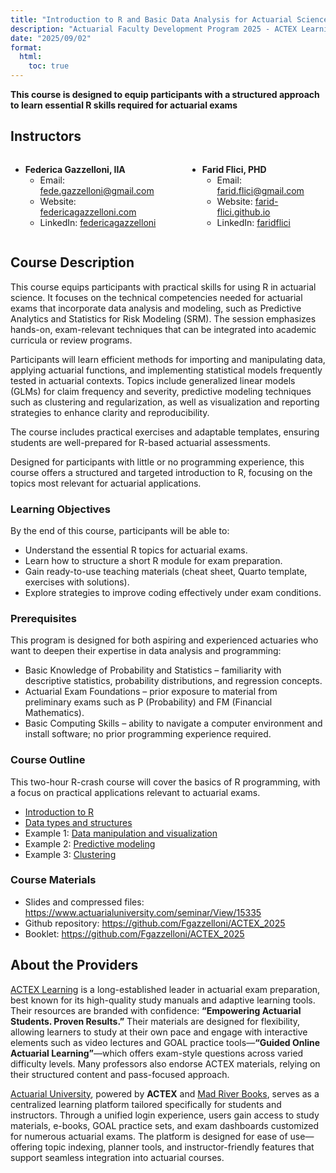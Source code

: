 ```yaml
---
title: "Introduction to R and Basic Data Analysis for Actuarial Science"
description: "Actuarial Faculty Development Program 2025 - ACTEX Learning"
date: "2025/09/02"
format:
  html:
    toc: true
---
```


**This course is designed to equip participants with a structured approach to learn essential R skills required for actuarial exams**

## Instructors

::::: columns
::: column
-   **Federica Gazzelloni, IIA**
    -   Email: [fede.gazzelloni\@gmail.com](mailto:fede.gazzelloni@gmail.com){.email}
    -   Website: [federicagazzelloni.com](https://federicagazzelloni.com)
    -   LinkedIn: [federicagazzelloni](https://www.linkedin.com/in/federicagazzelloni/)
:::

::: column
-   **Farid Flici, PHD**
    -   Email: [farid.flici\@gmail.com](mailto:farid.flici@gmail.com){.email}
    -   Website: [farid-flici.github.io](https://farid-flici.github.io/)
    -   LinkedIn: [faridflici](https://www.linkedin.com/in/farid-flici-659a7625/)
:::
:::::

## Course Description

This course equips participants with practical skills for using R in actuarial science. It focuses on the technical competencies needed for actuarial exams that incorporate data analysis and modeling, such as Predictive Analytics and Statistics for Risk Modeling (SRM). The session emphasizes hands-on, exam-relevant techniques that can be integrated into academic curricula or review programs.

Participants will learn efficient methods for importing and manipulating data, applying actuarial functions, and implementing statistical models frequently tested in actuarial contexts. Topics include generalized linear models (GLMs) for claim frequency and severity, predictive modeling techniques such as clustering and regularization, as well as visualization and reporting strategies to enhance clarity and reproducibility.

The course includes practical exercises and adaptable templates, ensuring students are well-prepared for R-based actuarial assessments.

Designed for participants with little or no programming experience, this course offers a structured and targeted introduction to R, focusing on the topics most relevant for actuarial applications.

### Learning Objectives

By the end of this course, participants will be able to:

-   Understand the essential R topics for actuarial exams.
-   Learn how to structure a short R module for exam preparation.
-   Gain ready-to-use teaching materials (cheat sheet, Quarto template, exercises with solutions).
-   Explore strategies to improve coding effectively under exam conditions.

### Prerequisites

This program is designed for both aspiring and experienced actuaries who want to deepen their expertise in data analysis and programming:

-   Basic Knowledge of Probability and Statistics – familiarity with descriptive statistics, probability distributions, and regression concepts.
-   Actuarial Exam Foundations – prior exposure to material from preliminary exams such as P (Probability) and FM (Financial Mathematics).
-   Basic Computing Skills – ability to navigate a computer environment and install software; no prior programming experience required.

### Course Outline

This two-hour R-crash course will cover the basics of R programming, with a focus on practical applications relevant to actuarial exams.

-   [Introduction to R](/01_introduction_to_r.html)
-   [Data types and structures](/02_data_types_and_structures.html)
-   Example 1: [Data manipulation and visualization](/03_data_manipulation_and_visualization.html)
-   Example 2: [Predictive modeling](/04_predictive_modeling.html)
-   Example 3: [Clustering](/05_clustering.html)

### Course Materials

-   Slides and compressed files: <https://www.actuarialuniversity.com/seminar/View/15335>
-   Github repository: <https://github.com/Fgazzelloni/ACTEX_2025>
-   Booklet: <https://github.com/Fgazzelloni/ACTEX_2025>

## About the Providers

[ACTEX Learning](https://www.actexlearning.com/) is a long-established leader in actuarial exam preparation, best known for its high-quality study manuals and adaptive learning tools. Their resources are branded with confidence: **"Empowering Actuarial Students. Proven Results."** Their materials are designed for flexibility, allowing learners to study at their own pace and engage with interactive elements such as video lectures and GOAL practice tools—**"Guided Online Actuarial Learning"**—which offers exam-style questions across varied difficulty levels. Many professors also endorse ACTEX materials, relying on their structured content and pass-focused approach.

[Actuarial University](https://www.actuarialuniversity.com/), powered by **ACTEX** and [Mad River Books](https://www.actexmadriver.com/), serves as a centralized learning platform tailored specifically for students and instructors. Through a unified login experience, users gain access to study materials, e-books, GOAL practice sets, and exam dashboards customized for numerous actuarial exams. The platform is designed for ease of use—offering topic indexing, planner tools, and instructor-friendly features that support seamless integration into actuarial courses.
